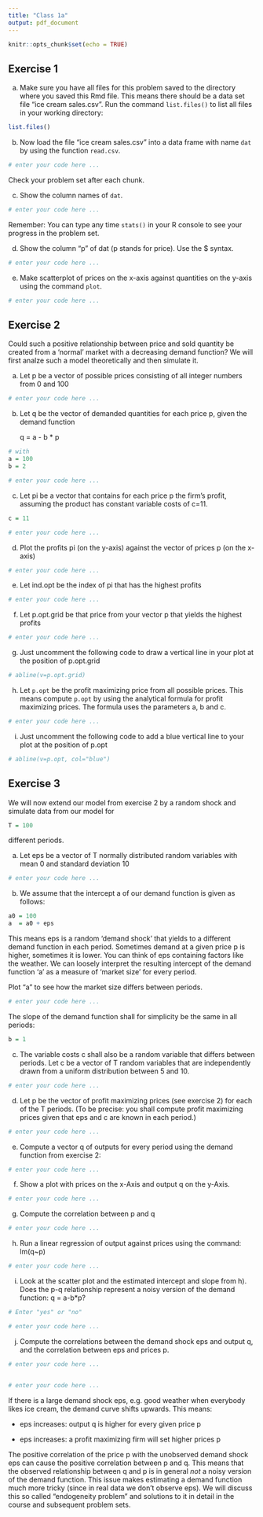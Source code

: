 ```yaml
---
title: "Class 1a"
output: pdf_document
---
```


```r
knitr::opts_chunk$set(echo = TRUE)
```

## Exercise 1 

a) Make sure you have all files for this problem saved to the directory where you saved this Rmd file. This means there should be a data set file "ice cream sales.csv". Run the command `list.files()` to list all files in your working directory:
```r
list.files()
```


b) Now load the file "ice cream sales.csv" into a data frame with name `dat` by using the function `read.csv`.

```r

# enter your code here ...

```

Check your problem set after each chunk.


c) Show the column names of `dat`.

```r

# enter your code here ...

```

Remember: You can type any time `stats()` in your R console to see your progress in the problem set.

d) Show the column "p" of dat (p stands for price). Use the $ syntax.  

```r

# enter your code here ...

```

e) Make scatterplot of prices on the x-axis against quantities on the y-axis using the command `plot`.

```r

# enter your code here ...

```


## Exercise 2

Could such a positive relationship between price and sold quantity be created from a 'normal' market with a decreasing demand function? We will first analze such a model theoretically and then simulate it.

a) Let p be a vector of possible prices consisting of all integer numbers from 0 and 100 

```r

# enter your code here ...

```

b) Let q be the vector of demanded quantities for each price p, given the demand function

   q = a - b * p

```r
# with
a = 100
b = 2

# enter your code here ...

```

c) Let pi be a vector that contains for each price p the firm's profit, assuming the product has constant variable costs of c=11.

```r
c = 11

# enter your code here ...

```

d) Plot the profits pi (on the y-axis) against the vector of prices p (on the x-axis)

```r

# enter your code here ...

```

e) Let ind.opt be the index of pi that has the highest profits 

```r

# enter your code here ...

```

f) Let p.opt.grid be that price from your vector p that yields the highest profits

```r

# enter your code here ...

```

g) Just uncomment the following code to draw a vertical line in your plot at the position of p.opt.grid

```r
# abline(v=p.opt.grid)
```

h) Let `p.opt` be the profit maximizing price from all possible prices. This means compute `p.opt` by using the analytical formula for profit maximizing prices. The formula uses the parameters a, b and c.

```r

# enter your code here ...

```



i) Just uncomment the following code to add a blue vertical line to your plot at the position of p.opt 

```r
# abline(v=p.opt, col="blue")
```

## Exercise 3

We will now extend our model from exercise 2 by a random shock and simulate data from our model for

```r
T = 100
```

different periods.

a) Let eps be a vector of T normally distributed random variables with mean 0 and standard deviation 10

```r

# enter your code here ...

```

b) We assume that the intercept a of our demand function is given as follows:

```r
a0 = 100
a  = a0 + eps
```

This means eps is a random 'demand shock' that yields to a different demand function in each period. Sometimes demand at a given price p is higher, sometimes it is lower. You can think of eps containing factors like the weather. We can loosely interpret the resulting intercept of the demand function 'a' as a measure of 'market size' for every period.

Plot "a" to see how the market size differs between periods.

```r

# enter your code here ...

```


The slope of the demand function shall for simplicity be the same in all periods:

```r
b = 1
```

c) The variable costs c shall also be a random variable that differs between periods. Let c be a vector of T random variables that are independently drawn from a uniform distribution between 5 and 10.

```r

# enter your code here ...

```

d) Let p be the vector of profit maximizing prices (see exercise 2) for each of the T periods.
(To be precise: you shall compute profit maximizing prices given that eps and c are known in each period.)

```r

# enter your code here ...

```

e) Compute a vector q of outputs for every period using the demand function from exercise 2:

```r

# enter your code here ...

```

f) Show a plot with prices on the x-Axis and output q on the y-Axis.

```r

# enter your code here ...

```

g) Compute the correlation between p and q

```r

# enter your code here ...

```

h) Run a linear regression of output against prices using the command: lm(q~p)

```r

# enter your code here ...

```

i) Look at the scatter plot and the estimated intercept and slope from h). Does the p-q relationship represent a noisy version of the demand function: q = a-b*p? 

```r
# Enter "yes" or "no" 

# enter your code here ...

```

j) Compute the correlations between the demand shock eps and output q, and the correlation between eps and prices p.

```r

# enter your code here ...


# enter your code here ...

```

If there is a large demand shock eps, e.g. good weather when everybody likes ice cream, the demand curve shifts upwards. This means:

 - eps increases: output q is higher for every given price p

 - eps increases: a profit maximizing firm will set higher prices p

The positive correlation of the price p with the unobserved demand shock eps can cause the positive correlation between p and q. This means that the observed relationship between q and p is in general *not* a noisy version of the demand function. This issue makes estimating a demand function much more tricky (since in real data we don't observe eps). We will discuss this so called "endogeneity problem" and solutions to it in detail in the course and subsequent problem sets. 
